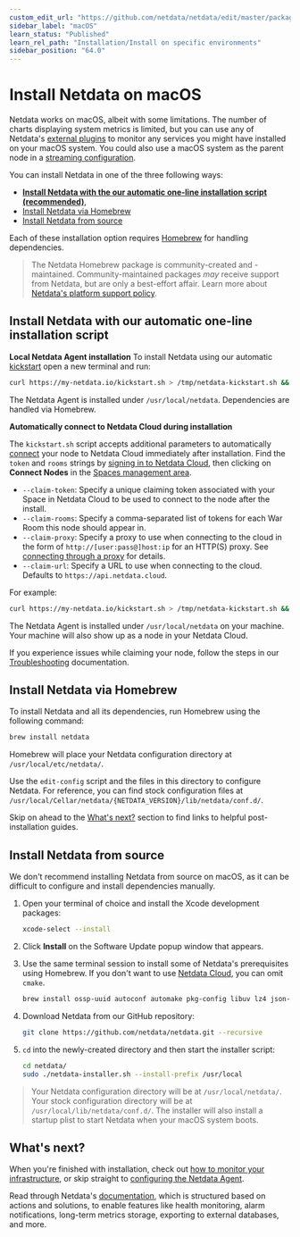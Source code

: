 ```yaml
---
custom_edit_url: "https://github.com/netdata/netdata/edit/master/packaging/installer/methods/macos.md"
sidebar_label: "macOS"
learn_status: "Published"
learn_rel_path: "Installation/Install on specific environments"
sidebar_position: "64.0"
---
```



# Install Netdata on macOS

Netdata works on macOS, albeit with some limitations. 
The number of charts displaying system metrics is limited, but you can use any of Netdata's [external plugins](/docs/nightly/improving-netdata---developers/external-plugins) to monitor any services you might have installed on your macOS system. 
You could also use a macOS system as the parent node in a [streaming configuration](/docs/nightly/deployment-in-production/streaming-and-replication/streaming-configuration-reference).

You can install Netdata in one of the three following ways: 

- **[Install Netdata with the our automatic one-line installation script (recommended)](#install-netdata-with-our-automatic-one-line-installation-script)**, 
- [Install Netdata via Homebrew](#install-netdata-via-homebrew)
- [Install Netdata from source](#install-netdata-from-source)

Each of these installation option requires [Homebrew](https://brew.sh/) for handling dependencies. 

> The Netdata Homebrew package is community-created and -maintained.
> Community-maintained packages _may_ receive support from Netdata, but are only a best-effort affair. Learn more about [Netdata's platform support policy](/docs/nightly/installation/platform-support-policy).

## Install Netdata with our automatic one-line installation script

**Local Netdata Agent installation**
To install Netdata using our automatic [kickstart](/docs/nightly/getting-started/install-netdata#automatic-one-line-installation-script) open a new terminal and run:

```bash
curl https://my-netdata.io/kickstart.sh > /tmp/netdata-kickstart.sh && sh /tmp/netdata-kickstart.sh
```
The Netdata Agent is installed under `/usr/local/netdata`. Dependencies are handled via Homebrew.

**Automatically connect to Netdata Cloud during installation**
<!-- Potential reuse: https://learn.netdata.cloud/docs/agent/claim#connect-an-agent-running-in-macos-->
<!--Potential reuse https://learn.netdata.cloud/docs/agent/packaging/installer/methods/kickstart#connect-node-to-netdata-cloud-during-installation The following information is copied from this link.-->

The `kickstart.sh` script accepts additional parameters to automatically [connect](/docs/nightly/getting-started/monitor-your-infrastructure/connect-agent-to-cloud) your node to Netdata
Cloud immediately after installation. Find the `token` and `rooms` strings by [signing in to Netdata
Cloud](https://app.netdata.cloud/sign-in?cloudRoute=/spaces), then clicking on **Connect Nodes** in the [Spaces management
area](/docs/nightly/getting-started/monitor-your-infrastructure/spaces).

- `--claim-token`: Specify a unique claiming token associated with your Space in Netdata Cloud to be used to connect to the node
  after the install.
- `--claim-rooms`: Specify a comma-separated list of tokens for each War Room this node should appear in.
- `--claim-proxy`: Specify a proxy to use when connecting to the cloud in the form of `http://[user:pass@]host:ip` for an HTTP(S) proxy.
  See [connecting through a proxy](/docs/nightly/getting-started/monitor-your-infrastructure/connect-agent-to-cloud#connect-through-a-proxy) for details.
- `--claim-url`: Specify a URL to use when connecting to the cloud. Defaults to `https://api.netdata.cloud`.

For example: 
```bash
curl https://my-netdata.io/kickstart.sh > /tmp/netdata-kickstart.sh && sh /tmp/netdata-kickstart.sh --install-prefix /usr/local/ --claim-token TOKEN --claim-rooms ROOM1,ROOM2 --claim-url https://api.netdata.cloud
```
The Netdata Agent is installed under `/usr/local/netdata` on your machine. Your machine will also show up as a node in your Netdata Cloud.

If you experience issues while claiming your node, follow the steps in our [Troubleshooting](/docs/nightly/getting-started/monitor-your-infrastructure/connect-agent-to-cloud#troubleshooting) documentation.
## Install Netdata via Homebrew

To install Netdata and all its dependencies, run Homebrew using the following command: 

```sh
brew install netdata
```
Homebrew will place your Netdata configuration directory at `/usr/local/etc/netdata/`. 

Use the `edit-config` script and the files in this directory to configure Netdata. For reference, you can find stock configuration files at `/usr/local/Cellar/netdata/{NETDATA_VERSION}/lib/netdata/conf.d/`.

Skip on ahead to the [What's next?](#whats-next) section to find links to helpful post-installation guides.

## Install Netdata from source

We don't recommend installing Netdata from source on macOS, as it can be difficult to configure and install dependencies manually.

1. Open your terminal of choice and install the Xcode development packages:

   ```bash
   xcode-select --install
   ```

2. Click **Install** on the Software Update popup window that appears. 
3. Use the same terminal session to install some of Netdata's prerequisites using Homebrew. If you don't want to use [Netdata Cloud](/docs/nightly/getting-started/monitor-your-infrastructure), you can omit `cmake`.

   ```bash
   brew install ossp-uuid autoconf automake pkg-config libuv lz4 json-c openssl libtool cmake
   ```
   
4. Download Netdata from our GitHub repository:

   ```bash
   git clone https://github.com/netdata/netdata.git --recursive
   ```

5. `cd` into the newly-created directory and then start the installer script:

   ```bash
   cd netdata/
   sudo ./netdata-installer.sh --install-prefix /usr/local
   ```

> Your Netdata configuration directory will be at `/usr/local/netdata/`. 
> Your stock configuration directory will be at `/usr/local/lib/netdata/conf.d/`.
> The installer will also install a startup plist to start Netdata when your macOS system boots.

## What's next?

When you're finished with installation, check out [how to monitor your infrastructure](/docs/nightly/getting-started/monitor-your-infrastructure), or skip straight to [configuring the Netdata Agent](/docs/nightly/getting-started/manage-and-configure-the-netdata-agent/configuration).

Read through Netdata's [documentation](https://learn.netdata.cloud/docs), which is structured based on actions and
solutions, to enable features like health monitoring, alarm notifications, long-term metrics storage, exporting to
external databases, and more.
